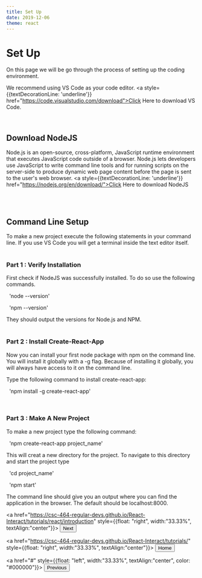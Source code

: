 ```yaml
---
title: Set Up
date: 2019-12-06
theme: react
---
```



# Set Up

On this page we will be go through the process of setting up the coding environment.

We recommend using VS Code as your code editor. <a style={{textDecorationLine: 'underline'}} href="https://code.visualstudio.com/download">Click Here</a>
to download VS Code.

<br/>

## Download NodeJS

Node.js is an open-source, cross-platform, 
JavaScript runtime environment that executes JavaScript code outside of a browser.
Node.js lets developers use JavaScript to write command line tools and for 
running scripts on the server-side to produce 
dynamic web page content before the page is sent to the user's web browser.
<a style={{textDecorationLine: 'underline'}} href="https://nodejs.org/en/download/">Click Here </a>
to download NodeJS <br/><br/>

<br/>

## Command Line Setup

To make a new project execute the following statements in your command line.
If you use VS Code you will get a terminal inside the text editor itself.<br/><br/>

### Part 1 : Verify Installation

First check if NodeJS was successfully installed. To do so use the following commands.

&nbsp; 'node --version'

&nbsp; 'npm --version'

They should output the versions for Node.js and NPM.<br/><br/>


### Part 2 : Install Create-React-App

Now you can install your first node package with npm on the command line. 
You will install it globally with a -g flag. 
Because of installing it globally, you will always have access to it on the command line.

Type the following command to install create-react-app:

&nbsp; 'npm install -g create-react-app'

<br/>

### Part 3 : Make A New Project

To make a new project type the following command:

&nbsp; 'npm create-react-app project_name'

This will creat a new directory for the project. To navigate to this directory
and start the project type

&nbsp; 'cd project_name'

&nbsp; 'npm start'

The command line should give you an output where you can find the application in the browser. 
The default should be localhost:8000. 

<a href="https://csc-464-regular-devs.github.io/React-Interact/tutorials/react/introduction" style={{float: "right", width:"33.33%", textAlign:"center"}}>
<Button variant="outlined" color="primary">
Next
</Button>
</a>

<a href="https://csc-464-regular-devs.github.io/React-Interact/tutorials/" style={{float: "right", width:"33.33%", textAlign:"center"}}>
<Button variant="outlined" color="primary">
Home
</Button>
</a>

<a href="#" style={{float: "left", width:"33.33%", textAlign:"center", color: "#000000"}}>
<Button variant="outlined" color="black">
Previous
</Button>
</a>